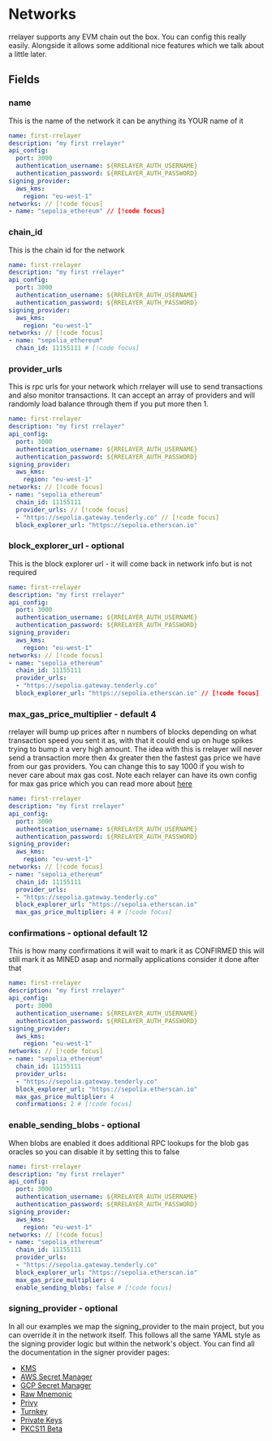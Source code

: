 # Networks

rrelayer supports any EVM chain out the box. You can config this really easily. Alongside it allows some additional nice features
which we talk about a little later.

## Fields

### name

This is the name of the network it can be anything its YOUR name of it

```yaml [rrelayer.yaml]
name: first-rrelayer
description: "my first rrelayer"
api_config:
  port: 3000
  authentication_username: ${RRELAYER_AUTH_USERNAME}
  authentication_password: ${RRELAYER_AUTH_PASSWORD}
signing_provider:
  aws_kms:
    region: "eu-west-1"
networks: // [!code focus]
- name: "sepolia_ethereum" // [!code focus]
```

### chain_id

This is the chain id for the network

```yaml [rrelayer.yaml]
name: first-rrelayer
description: "my first rrelayer"
api_config:
  port: 3000
  authentication_username: ${RRELAYER_AUTH_USERNAME}
  authentication_password: ${RRELAYER_AUTH_PASSWORD}
signing_provider:
  aws_kms:
    region: "eu-west-1"
networks: // [!code focus]
- name: "sepolia_ethereum"
  chain_id: 11155111 # [!code focus]
```

### provider_urls

This is rpc urls for your network which rrelayer will use to send transactions and also monitor transactions.
It can accept an array of providers and will randomly load balance through them if you put more then 1.

```yaml [rrelayer.yaml]
name: first-rrelayer
description: "my first rrelayer"
api_config:
  port: 3000
  authentication_username: ${RRELAYER_AUTH_USERNAME}
  authentication_password: ${RRELAYER_AUTH_PASSWORD}
signing_provider:
  aws_kms:
    region: "eu-west-1"
networks: // [!code focus]
- name: "sepolia_ethereum"
  chain_id: 11155111
  provider_urls: // [!code focus]
  - "https://sepolia.gateway.tenderly.co" // [!code focus]
  block_explorer_url: "https://sepolia.etherscan.io"
```

### block_explorer_url - optional

This is the block explorer url - it will come back in network info but is not required

```yaml [rrelayer.yaml]
name: first-rrelayer
description: "my first rrelayer"
api_config:
  port: 3000
  authentication_username: ${RRELAYER_AUTH_USERNAME}
  authentication_password: ${RRELAYER_AUTH_PASSWORD}
signing_provider:
  aws_kms:
    region: "eu-west-1"
networks: // [!code focus]
- name: "sepolia_ethereum"
  chain_id: 11155111
  provider_urls:
  - "https://sepolia.gateway.tenderly.co"
  block_explorer_url: "https://sepolia.etherscan.io" // [!code focus]
```

### max_gas_price_multiplier - default 4

rrelayer will bump up prices after n numbers of blocks depending on what transaction speed you sent it as,
with that it could end up on huge spikes trying to bump it a very high amount. The idea with this is rrelayer
will never send a transaction more then 4x greater then the fastest gas price we have from our gas providers.
You can change this to say 1000 if you wish to never care about max gas cost. Note each relayer can have its own
config for max gas price which you can read more about [here](/integration/sdk/relayers/node#update-max-gas-price)

```yaml [rrelayer.yaml]
name: first-rrelayer
description: "my first rrelayer"
api_config:
  port: 3000
  authentication_username: ${RRELAYER_AUTH_USERNAME}
  authentication_password: ${RRELAYER_AUTH_PASSWORD}
signing_provider:
  aws_kms:
    region: "eu-west-1"
networks: // [!code focus]
- name: "sepolia_ethereum"
  chain_id: 11155111
  provider_urls:
  - "https://sepolia.gateway.tenderly.co"
  block_explorer_url: "https://sepolia.etherscan.io"
  max_gas_price_multiplier: 4 # [!code focus]
```

### confirmations - optional default 12

This is how many confirmations it will wait to mark it as CONFIRMED this will still mark it as MINED asap and normally
applications consider it done after that

```yaml [rrelayer.yaml]
name: first-rrelayer
description: "my first rrelayer"
api_config:
  port: 3000
  authentication_username: ${RRELAYER_AUTH_USERNAME}
  authentication_password: ${RRELAYER_AUTH_PASSWORD}
signing_provider:
  aws_kms:
    region: "eu-west-1"
networks: // [!code focus]
- name: "sepolia_ethereum"
  chain_id: 11155111
  provider_urls:
  - "https://sepolia.gateway.tenderly.co"
  block_explorer_url: "https://sepolia.etherscan.io"
  max_gas_price_multiplier: 4
  confirmations: 2 # [!code focus]
```

### enable_sending_blobs - optional

When blobs are enabled it does additional RPC lookups for the blob gas oracles so you can disable it by setting this to false

```yaml [rrelayer.yaml]
name: first-rrelayer
description: "my first rrelayer"
api_config:
  port: 3000
  authentication_username: ${RRELAYER_AUTH_USERNAME}
  authentication_password: ${RRELAYER_AUTH_PASSWORD}
signing_provider:
  aws_kms:
    region: "eu-west-1"
networks: // [!code focus]
- name: "sepolia_ethereum"
  chain_id: 11155111
  provider_urls:
  - "https://sepolia.gateway.tenderly.co"
  block_explorer_url: "https://sepolia.etherscan.io"
  max_gas_price_multiplier: 4
  enable_sending_blobs: false # [!code focus]
```

### signing_provider - optional

In all our examples we map the signing_provider to the main project, but you can override it in the network itself.
This follows all the same YAML style as the signing provider logic but within the network's object. You can find all
the documentation in the signer provider pages:

- [KMS](/config/signing-providers/aws-kms)
- [AWS Secret Manager](/config/signing-providers/aws-secret-manager)
- [GCP Secret Manager](/config/signing-providers/gcp-secret-manager)
- [Raw Mnemonic](/config/signing-providers/raw-mnemonic)
- [Privy](/config/signing-providers/privy)
- [Turnkey](/config/signing-providers/turnkey)
- [Private Keys](/config/signing-providers/private-keys)
- [PKCS11 Beta](/config/signing-providers/pkcs11)
